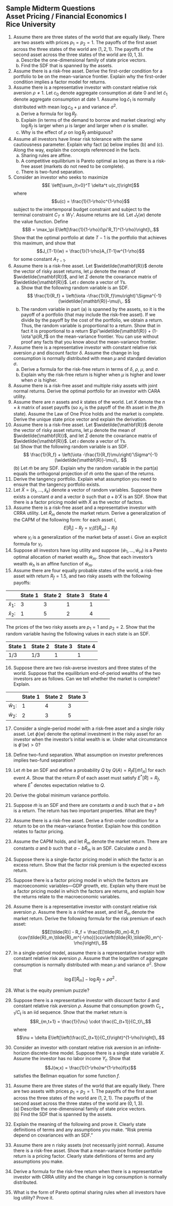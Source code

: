 ## Sample Midterm Questions<br>Asset Pricing / Financial Economics I<br>Rice University

1.  Assume there are three states of the world that are equally likely.  There are two assets with prices $p_1=p_2=1$.  The payoffs of the first asset across the three states of the world are $(1,2,1)$.  The payoffs of the second asset across the three states of the world are $(0,1,3)$.  
    (a) Describe the one-dimensional family of state price vectors.
    (b) Find the SDF that is spanned by the assets.
2.  Assume there is a risk-free asset.  Derive the first-order condition for a portfolio to be on the mean-variance frontier.  Explain why the first-order condition implies a factor model for returns.
3.  Assume there is a representative investor with constant relative risk aversion $\rho \neq 1$.  Let $c_0$ denote aggregate consumption at date 0 and let $\tilde{c}_1$ denote aggregate consumption at date $1$.  Assume $\log \tilde{c}_1$ is normally distributed with mean $\log c_0 + \mu$ and variance $\sigma^2$.  
    (a) Derive a formula for $\log R_f$.  
    (b) Explain (in terms of the demand to borrow and market clearing) why $\log R_f$ is larger when $\mu$ is larger and larger when $\sigma$ is smaller.
    (c) Why is the effect of $\rho$ on $\log R_f$ ambiguous?
4.  Assume all investors have linear risk tolerance with the same cautiousness parameter.  Explain why fact (a) below implies (b) and (c).  Along the way, explain the concepts referenced in the facts.
    (a) Sharing rules are affine.
    (b) A competitive equilibrium is Pareto optimal as long as there is a risk-free asset (markets do not need to be complete).
    (c) There is two-fund separation.
5. Consider an investor who seeks to maximize
$$E \left[\sum_{t=0}^T \delta^t u(c_t)\right]$$
where
$$u(c) = \frac{1}{1-\rho}c^{1-\rho}$$
subject to the intertemporal budget constraint and subject to the terminal constraint $C_T \leq W_T$'.  Assume returns are iid.  Let $J_t(w)$ denote the value function. Define
$$B = \max_\pi E\left[\frac{1}{1-\rho}(\pi'R_T)^{1-\rho}\right]\,.$$
Show that the optimal portfolio at date $T-1$ is the portfolio that achieves this maximum, and show that
$$J_{T-1}(w) = \frac{1}{1-\rho}A_{T-1}w^{1-\rho}$$
for some constant $A_{T-1}$.
6.  Assume there is a risk-free asset.  Let $\widetilde{\mathbf{R}}$ denote the vector of risky asset returns, let $\mu$ denote the mean of $\widetilde{\mathbf{R}}$,  and let $\Sigma$ denote the covariance matrix of $\widetilde{\mathbf{R}}$.  Let $\iota$ denote a vector of 1's.  
    (a) Show that the following random variable is an SDF.
$$
\frac{1}{R_f} + \left(\iota -\frac{1}{R_f}\mu\right)'\Sigma^{-1}(\widetilde{\mathbf{R}}-\mu)\,.
$$
    (b) The random variable in part (a) is spanned by the assets, so it is the payoff of a portfolio (that may include the risk-free asset).  If we divide by the payoff by the cost of the portfolio, we obtain a return.  Thus, the random variable is proportional to a return.  Show that in fact it is proportional to a return $\pi'\widetilde{\mathbf{R}} + (1-\iota'\pi)R_f$ on the mean-variance frontier.  You can use without proof any facts that you know about the mean-variance frontier.
7.  Assume there is a representative investor with constant relative risk aversion $\rho$ and discount factor $\delta$.  Assume the change in log consumption is normally distributed with mean $\mu$ and standard deviation $\sigma$.  
    (a) Derive a formula for the risk-free return in terms of $\delta$, $\rho$, $\mu$, and $\sigma$.
    (b) Explain why the risk-free return is higher when $\mu$ is higher and lower when $\sigma$ is higher.
8.  Assume there is a risk-free asset and multiple risky assets with joint normal returns. Derive the optimal portfolio for an investor with CARA utility.
9.  Assume there are $n$ assets and $k$ states of the world. Let $X$ denote the $n \times k$ matrix of asset payoffs (so $x_{ij}$ is the payoff of the $i$th asset in the $j$th state).  Assume the Law of One Price holds and the market is complete.  Derive the unique state price vector and explain the derivation.
10.  Assume there is a risk-free asset.  Let $\widetilde{\mathbf{R}}$ denote the vector of risky asset returns, let $\mu$ denote the mean of $\widetilde{\mathbf{R}}$,  and let $\Sigma$ denote the covariance matrix of $\widetilde{\mathbf{R}}$.  Let $\iota$ denote a vector of 1's.  
    (a) Show that the following random variable is an SDF.
$$
\frac{1}{R_f} + \left(\iota -\frac{1}{R_f}\mu\right)'\Sigma^{-1}(\widetilde{\mathbf{R}}-\mu)\,.
$$
    (b) Let $\widetilde{m}$ be any SDF.  Explain why the random variable in the part(a) equals the orthogonal projection of $\widetilde{m}$ onto the span of the returns.
11.  Derive the tangency portfolio.  Explain what assumption you need to ensure that the tangency portfolio exists.
12.  Let $\tilde X = (\tilde x_1, \ldots,  \tilde x_k)$ denote a vector of random variables.  Suppose there exists a constant $a$ and a vector $b$ such that $a+b' \tilde X$ is an SDF.  Show that there is a factor pricing model with $\tilde X$ as the vector of factors.
13.  Assume there is a risk-free asset and a representative investor with CRRA utility.  Let $\tilde R_m$ denote the market return.  Derive a generalization of the CAPM of the following form:  for each asset $i$,
$$E[ \tilde R_i]-R_f = \gamma_i \bigg(E[ \tilde R_m]-R_f\bigg)$$
where $\gamma_i$ is a generalization of the market beta of asset $i$.  Give an explicit formula for $\gamma_i$.
14.  Suppose all investors have log utility and suppose $( \tilde w_1,\ldots, \tilde w_H)$ is a Pareto optimal allocation of market wealth $\tilde w_m$.  Show that each investor's wealth $\tilde w_h$ is an affine function of $\tilde w_m$.
15.  Assume there are four equally probable states of the world, a risk-free asset with return $R_f=1.5$, and two risky assets with the following payoffs:

|  | State 1 | State 2 | State 3 | State 4 |
| --- | --- | --- | --- | --- |
| $\tilde{x}_1$: | 3 | 3 | 1 | 1 |
| $\tilde{x}_2$: | 1 | 5 | 2 | 4 |

The prices of the two risky assets are $p_1 = 1$ and $p_2=2$. 
Show that the random variable having the following values in each state is an SDF.

 | State 1 | State 2 | State 3 | State 4 |
| --- | --- | --- | --- |
|1/3 | 1/3 | 1 | 1 |

16.  Suppose there are two risk-averse investors and three states of the world.  Suppose that the equilibrium end-of-period wealths of the two investors are as follows. Can we tell whether the market is complete? Explain.

 |  | State 1 | State 2 | State 3 |
| --- | --- | --- | --- |
| $\tilde{w}_1$: | 1 | 4 | 3 |
| $\tilde{w}_2$: | 2 | 3 | 5 |


17.  Consider a single-period model with a risk-free asset and a single risky asset.  Let $\phi(w)$ denote the optimal investment in the risky asset for an investor when the investor's initial wealth is $w$.  Under what circumstance is $\phi'(w)>0$?
18. Define two-fund separation.  What assumption on investor preferences implies two-fund separation?
19.  Let $\tilde{m}$ be an SDF and define a probability $Q$ by $Q(A) = R_f E[\tilde{m}1_A]$ for each event $A$.  Show that the return $\tilde{R}$ of each asset must satisfy
$E^*[\tilde{R}] = R_f$, where $E^*$ denotes expectation relative to $Q$.
20. Derive the global minimum variance portfolio.
21.  Suppose $\tilde{m}$ is an SDF and there are constants $a$ and $b$ such that $a+b\tilde{m}$ is a return.  The return has two important properties.  What are they?  
22.  Assume there is a risk-free asset.  Derive a first-order condition for a return to be on the mean-variance frontier.  Explain how this condition relates to factor pricing.
23.  Assume the CAPM holds, and let $\tilde{R}_m$ denote the market return.  There are constants $a$ and $b$ such that $a-b\tilde{R}_m$ is an SDF.  Calculate $a$ and $b$.
24.  Suppose there is a single-factor pricing model in which the factor is an excess return.  Show that the factor risk premium is the expected excess return.
25.  Suppose there is a factor pricing model in which the factors are macroeconomic variables---GDP growth, etc.  Explain why there must be a factor pricing model in which the factors are returns, and explain how the returns relate to the macroeconomic variables.
26.  Assume there is a representative investor with constant relative risk aversion $\rho$.  Assume there is a riskfree asset, and let $\tilde{R}_m$ denote the market return.  Derive the following formula for the risk premium of each asset:
$$E[\tilde{R}] - R_f = \frac{E[\tilde{R}_m]-R_f}{cov(\tilde{R}_m,\tilde{R}_m^{-\rho})}cov\left(\tilde{R},\tilde{R}_m^{-\rho}\right)\,.$$
27.  In a single-period model, assume there is a representative investor with constant relative risk aversion $\rho$.  Assume that the logarithm of aggregate consumption is normally distributed with mean $\mu$ and variance $\sigma^2$.  Show that
$$\log E[\tilde{R}_m] - \log R_f = \rho \sigma^2\,.$$
28.  What is the equity premium puzzle?
29.  Suppose there is a representative investor with discount factor $\delta$ and constant relative risk aversion $\rho$.  Assume that consumption growth $C_{t+1}/C_t$ is an iid sequence.  Show that the market return is 
$$R_{m,t+1} = \frac{1}{\nu} \cdot \frac{C_{t+1}}{C_t}\,,$$
where
$$\nu = \delta E\left[\left(\frac{C_{t+1}}{C_t}\right)^{1-\rho}\right]\,.$$
30.  Consider an investor with constant relative risk aversion in an infinite-horizon discrete-time model.  Suppose there is a single state variable $X$.  Assume the investor has no labor income $Y_t$.  Show that  
$$J(w,x) = \frac{1}{1-\rho}w^{1-\rho}f(x)$$
satisfies the Bellman equation for some function $f$.
31.  Assume there are three states of the world that are equally likely.  There are two assets with prices $p_1=p_2=1$.  The payoffs of the first asset across the three states of the world are $(1,2,1)$.  The payoffs of the second asset across the three states of the world are $(0,1,3)$.  
    (a) Describe the one-dimensional family of state price vectors.    
    (b) Find the SDF that is spanned by the assets.

32.  Explain the meaning of the following and prove it. Clearly state definitions of
terms and any assumptions you make. “Risk premia depend on covariances with
an SDF.”
33.  Assume there are n risky assets (not necessarily joint normal). Assume there is
a risk-free asset. Show that a mean-variance frontier portfolio return is a pricing
factor. Clearly state definitions of terms and any assumptions you make.
34.  Derive a formula for the risk-free return when there is a representative investor
with CRRA utility and the change in log consumption is normally distributed.
35.  What is the form of Pareto optimal sharing rules when all investors have log
utility? Prove it.
